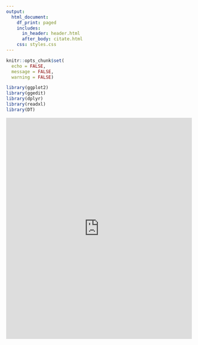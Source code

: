 ```yaml
---
output:
  html_document:
    df_print: paged
    includes:
      in_header: header.html
      after_body: citate.html
    css: styles.css
---
```

```r
knitr::opts_chunk$set(
  echo = FALSE,
  message = FALSE,
  warning = FALSE)
```

```r
library(ggplot2)
library(ggedit)
library(dplyr)
library(readxl)
library(DT)
```

<iframe src="https://cafedc.shinyapps.io/looking/" width="100%" height="600" style="border:none;"></iframe>